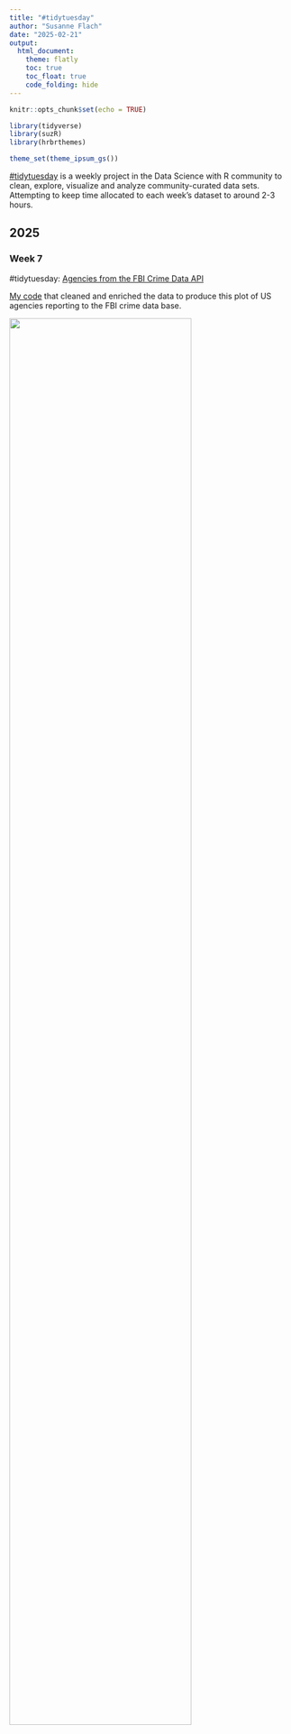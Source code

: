 ```yaml
---
title: "#tidytuesday"
author: "Susanne Flach"
date: "2025-02-21"
output: 
  html_document:
    theme: flatly
    toc: true
    toc_float: true
    code_folding: hide
---
```


```r
knitr::opts_chunk$set(echo = TRUE)

library(tidyverse)
library(suzR)
library(hrbrthemes)

theme_set(theme_ipsum_gs())
```
[#tidytuesday](https://github.com/rfordatascience/tidytuesday/tree/main) is a weekly project in the Data Science with R community to clean, explore, visualize and analyze community-curated data sets. Attempting to keep time allocated to each week's dataset to around 2-3 hours.

## 2025

### Week 7

#tidytuesday: [Agencies from the FBI Crime Data API](https://github.com/rfordatascience/tidytuesday/tree/main/data/2025/2025-02-18)

[My code](https://github.com/skeptikantin/tidytuesday/tree/main/data/2025/02-18%20Agencies) that cleaned and enriched the data to produce this plot of US agencies reporting to the FBI crime data base.

<img src="../data/2025/02-18 Agencies/2025-02-18_agencies_distances.png" width="80%" style="display: block; margin: left;" />
